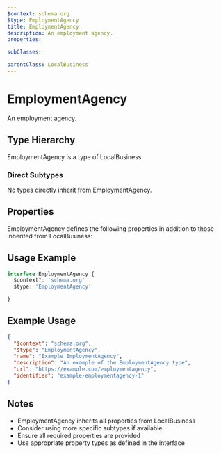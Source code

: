```yaml
---
$context: schema.org
$type: EmploymentAgency
title: EmploymentAgency
description: An employment agency.
properties:

subClasses:

parentClass: LocalBusiness
---
```


# EmploymentAgency

An employment agency.

## Type Hierarchy

EmploymentAgency is a type of LocalBusiness.

### Direct Subtypes

No types directly inherit from EmploymentAgency.

## Properties

EmploymentAgency defines the following properties in addition to those inherited from LocalBusiness:



## Usage Example

```typescript
interface EmploymentAgency {
  $context?: 'schema.org'
  $type: 'EmploymentAgency'

}
```

## Example Usage

```json
{
  "$context": "schema.org",
  "$type": "EmploymentAgency",
  "name": "Example EmploymentAgency",
  "description": "An example of the EmploymentAgency type",
  "url": "https://example.com/employmentagency",
  "identifier": "example-employmentagency-1"
}
```

## Notes

- EmploymentAgency inherits all properties from LocalBusiness
- Consider using more specific subtypes if available
- Ensure all required properties are provided
- Use appropriate property types as defined in the interface
